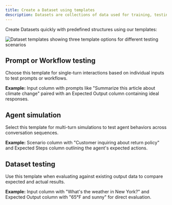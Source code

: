 ```yaml
---
title: Create a Dataset using templates
description: Datasets are collections of data used for training, testing, and evaluating AI models within workflows and evaluations. Test your prompts, workflows or chains across test cases in this dataset and view results at scale. Begin with a template and customize column structure. Evolve your datasets over time from production logs or human annotation.
---
```


Create Datasets quickly with predefined structures using our templates:

![Dataset templates showing three template options for different testing scenarios](/images/docs/library/how-to/datasets/use-dataset-templates/dataset-templates.png)

## Prompt or Workflow testing
Choose this template for single-turn interactions based on individual inputs to test prompts or workflows.

**Example:** Input column with prompts like "Summarize this article about climate change" paired with an Expected Output column containing ideal responses.

## Agent simulation
Select this template for multi-turn simulations to test agent behaviors across conversation sequences.

**Example:** Scenario column with "Customer inquiring about return policy" and Expected Steps column outlining the agent's expected actions.

## Dataset testing
Use this template when evaluating against existing output data to compare expected and actual results.

**Example:** Input column with "What's the weather in New York?" and Expected Output column with "65°F and sunny" for direct evaluation.

